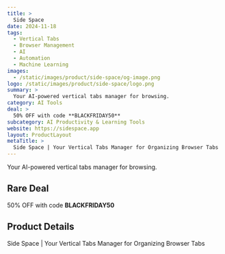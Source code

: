 ```yaml
---
title: >
  Side Space
date: 2024-11-18
tags:
  - Vertical Tabs
  - Browser Management
  - AI
  - Automation
  - Machine Learning
images:
  - /static/images/product/side-space/og-image.png
logo: /static/images/product/side-space/logo.png
summary: >
  Your AI-powered vertical tabs manager for browsing.
category: AI Tools
deal: >
  50% OFF with code **BLACKFRIDAY50**
subcategory: AI Productivity & Learning Tools
website: https://sidespace.app
layout: ProductLayout
metaTitle: >
  Side Space | Your Vertical Tabs Manager for Organizing Browser Tabs
---
```

Your AI-powered vertical tabs manager for browsing.

## Rare Deal

50% OFF with code **BLACKFRIDAY50**
## Product Details
Side Space | Your Vertical Tabs Manager for Organizing Browser Tabs


